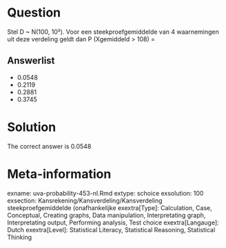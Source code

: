 Question
========

Stel D ~ N(100, 10²). Voor een steekproefgemiddelde van 4 waarnemingen uit deze verdeling geldt dan P (Xgemiddeld > 108) = 

Answerlist
----------
* 0.0548
* 0.2119
* 0.2881
* 0.3745

Solution
========

The correct answer is  0.0548 

Meta-information
================
exname: uva-probability-453-nl.Rmd 
extype: schoice 
exsolution: 100 
exsection: Kansrekening/Kansverdeling/Kansverdeling steekproefgemiddelde (onafhankelijke
exextra[Type]: Calculation, Case, Conceptual, Creating graphs, Data manipulation, Interpretating graph, Interpretating output, Performing analysis, Test choice 
exextra[Langauge]: Dutch 
exextra[Level]: Statistical Literacy, Statistical Reasoning, Statistical Thinking 
